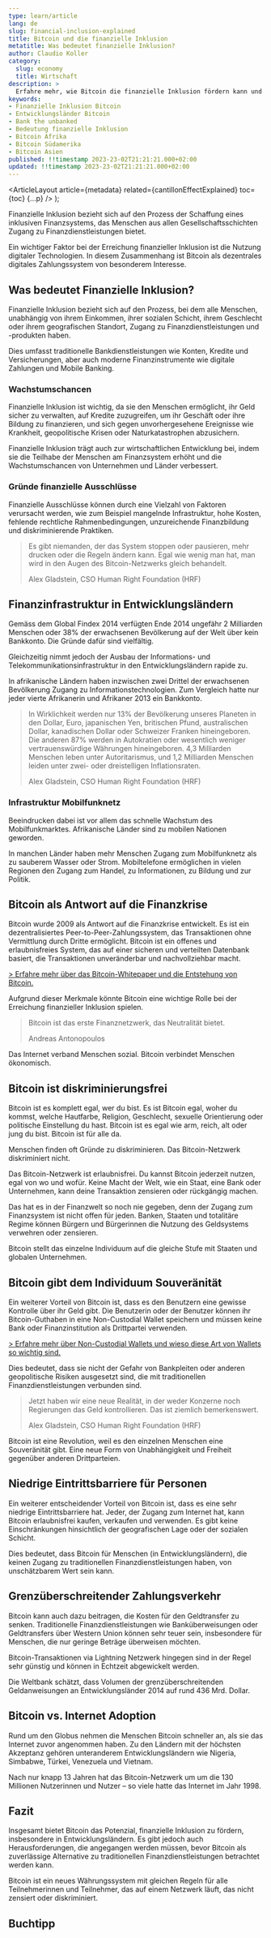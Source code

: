 ```yaml
---
type: learn/article
lang: de
slug: financial-inclusion-explained
title: Bitcoin und die finanzielle Inklusion
metatitle: Was bedeutet finanzielle Inklusion?
author: Claudio Koller
category:
  slug: economy
  title: Wirtschaft
description: >
  Erfahre mehr, wie Bitcoin die finanzielle Inklusion fördern kann und welche Auswirkungen dies auf Menschen haben kann, die derzeit keinen Zugang zum Bankensystem haben. Dieser Artikel erklärt, was finanzielle Inklusion bedeutet und wie Bitcoin helfen kann, finanzielle Barrieren abzubauen.
keywords:
- Finanzielle Inklusion Bitcoin
- Entwicklungsländer Bitcoin
- Bank the unbanked
- Bedeutung finanzielle Inklusion
- Bitcoin Afrika
- Bitcoin Südamerika
- Bitcoin Asien
published: !!timestamp 2023-23-02T21:21:21.000+02:00
updated: !!timestamp 2023-23-02T21:21:21.000+02:00
---
```



  <ArticleLayout
    article={metadata}
    related={cantillonEffectExplained}
    toc={toc}
    {...p}
  />
);

Finanzielle Inklusion bezieht sich auf den Prozess der Schaffung eines inklusiven Finanzsystems, das Menschen aus allen Gesellschaftsschichten Zugang zu Finanzdienstleistungen bietet. 

Ein wichtiger Faktor bei der Erreichung finanzieller Inklusion ist die Nutzung digitaler Technologien. In diesem Zusammenhang ist Bitcoin als dezentrales digitales Zahlungssystem von besonderem Interesse.

## Was bedeutet Finanzielle Inklusion?

Finanzielle Inklusion bezieht sich auf den Prozess, bei dem alle Menschen, unabhängig von ihrem Einkommen, ihrer sozialen Schicht, ihrem Geschlecht oder ihrem geografischen Standort, Zugang zu Finanzdienstleistungen und -produkten haben. 

Dies umfasst traditionelle Bankdienstleistungen wie Konten, Kredite und Versicherungen, aber auch moderne Finanzinstrumente wie digitale Zahlungen und Mobile Banking.

### Wachstumschancen

Finanzielle Inklusion ist wichtig, da sie den Menschen ermöglicht, ihr Geld sicher zu verwalten, auf Kredite zuzugreifen, um ihr Geschäft oder ihre Bildung zu finanzieren, und sich gegen unvorhergesehene Ereignisse wie Krankheit, geopolitische Krisen oder Naturkatastrophen abzusichern. 

Finanzielle Inklusion trägt auch zur wirtschaftlichen Entwicklung bei, indem sie die Teilhabe der Menschen am Finanzsystem erhöht und die Wachstumschancen von Unternehmen und Länder verbessert.

### Gründe finanzielle Ausschlüsse

Finanzielle Ausschlüsse können durch eine Vielzahl von Faktoren verursacht werden, wie zum Beispiel mangelnde Infrastruktur, hohe Kosten, fehlende rechtliche Rahmenbedingungen, unzureichende Finanzbildung und diskriminierende Praktiken. 

> Es gibt niemanden, der das System stoppen oder pausieren, mehr drucken oder die Regeln ändern kann. Egal wie wenig man hat, man wird in den Augen des Bitcoin-Netzwerks gleich behandelt.
>
> Alex Gladstein, CSO Human Right Foundation (HRF)

## Finanzinfrastruktur in Entwicklungsländern

Gemäss dem Global Findex 2014 verfügten Ende 2014 ungefähr 2 Milliarden Menschen oder 38% der erwachsenen Bevölkerung auf der Welt über kein Bankkonto. Die Gründe dafür sind vielfältig.

Gleichzeitig nimmt jedoch der Ausbau der Informations- und Telekommunikationsinfrastruktur in den Entwicklungsländern rapide zu. 

In afrikanische Ländern haben inzwischen zwei Drittel der erwachsenen Bevölkerung Zugang zu Informationstechnologien. Zum Vergleich hatte nur jeder vierte Afrikanerin und Afrikaner 2013 ein Bankkonto.

> In Wirklichkeit werden nur 13% der Bevölkerung unseres Planeten in den Dollar, Euro, japanischen Yen, britischen Pfund, australischen Dollar, kanadischen Dollar oder Schweizer Franken hineingeboren. Die anderen 87% werden in Autokratien oder wesentlich weniger vertrauenswürdige Währungen hineingeboren. 4,3 Milliarden Menschen leben unter Autoritarismus, und 1,2 Milliarden Menschen leiden unter zwei- oder dreistelligen Inflationsraten.
> 
> Alex Gladstein, CSO Human Right Foundation (HRF)

### Infrastruktur Mobilfunknetz

Beeindrucken dabei ist vor allem das schnelle Wachstum des Mobilfunkmarktes. Afrikanische Länder sind zu mobilen Nationen geworden.

In manchen Länder haben mehr Menschen Zugang zum Mobilfunknetz als zu sauberem Wasser oder Strom. Mobiltelefone ermöglichen in vielen Regionen den Zugang zum Handel, zu Informationen, zu Bildung und zur Politik.

## Bitcoin als Antwort auf die Finanzkrise

Bitcoin wurde 2009 als Antwort auf die Finanzkrise entwickelt. Es ist ein dezentralisiertes Peer-to-Peer-Zahlungssystem, das Transaktionen ohne Vermittlung durch Dritte ermöglicht. Bitcoin ist ein offenes und erlaubnisfreies System, das auf einer sicheren und verteilten Datenbank basiert, die Transaktionen unveränderbar und nachvollziehbar macht. 

[> Erfahre mehr über das Bitcoin-Whitepaper und die Entstehung von Bitcoin.](/learn/bitcoin/bitcoin-whitepaper)

Aufgrund dieser Merkmale könnte Bitcoin eine wichtige Rolle bei der Erreichung finanzieller Inklusion spielen.

> Bitcoin ist das erste Finanznetzwerk, das Neutralität bietet.
>
> Andreas Antonopoulos

<Callout icon = "💡">
 Das Internet verband Menschen sozial. Bitcoin verbindet Menschen ökonomisch.
</Callout>

## Bitcoin ist diskriminierungsfrei

Bitcoin ist es komplett egal, wer du bist. Es ist Bitcoin egal, woher du kommst, welche Hautfarbe, Religion, Geschlecht, sexuelle Orientierung oder politische Ein­stellung du hast. Bitcoin ist es egal wie arm, reich, alt oder jung du bist. Bitcoin ist für alle da.

<Callout icon = "💡">
 Menschen finden oft Gründe zu diskrimi­nieren. Das Bitcoin-Netzwerk diskriminiert nicht.
</Callout>

Das Bitcoin-Netzwerk ist erlaubnisfrei. Du kannst Bitcoin jederzeit nutzen, egal von wo und wofür. Keine Macht der Welt, wie ein Staat, eine Bank oder Unternehmen, kann deine Transaktion zensieren oder rückgängig machen. 

Das hat es in der Finanzwelt so noch nie gegeben, denn der Zu­gang zum Finanzsystem ist nicht offen für jeden. Banken, Staaten und totalitäre Regime können Bürgern und Bürgerinnen die Nutzung des Geldsystems verwehren oder zensieren.

<Callout icon = "💡">
 Bitcoin stellt das einzelne Indivi­duum auf die gleiche Stufe mit Staaten und globalen Unternehmen.
</Callout>

## Bitcoin gibt dem Individuum Souveränität

Ein weiterer Vorteil von Bitcoin ist, dass es den Benutzern eine gewisse Kontrolle über ihr Geld gibt. Die Benutzerin oder der Benutzer können ihr Bitcoin-Guthaben in eine Non-Custodial Wallet speichern und müssen keine Bank oder Finanzinstitution als Drittpartei verwenden. 

[> Erfahre mehr über Non-Custodial Wallets und wieso diese Art von Wallets so wichtig sind.](/learn/bitcoin/non-custodial-wallet-explained)

Dies bedeutet, dass sie nicht der Gefahr von Bankpleiten oder anderen geopolitische Risiken ausgesetzt sind, die mit traditionellen Finanzdienstleistungen verbunden sind.

> Jetzt haben wir eine neue Realität, in der weder Konzerne noch Regierungen das Geld kontrollieren. Das ist ziemlich bemerkenswert.
> 
> Alex Gladstein, CSO Human Right Foundation (HRF)

<Callout icon = "💡">
 Bitcoin ist eine Revolution, weil es den einzelnen Menschen eine Souveränität gibt. Eine neue Form von Unabhängigkeit und Freiheit gegenüber anderen Drittparteien.
</Callout>

## Niedrige Eintrittsbarriere für Personen

Ein weiterer entscheidender Vorteil von Bitcoin ist, dass es eine sehr niedrige Eintrittsbarriere hat. Jeder, der Zugang zum Internet hat, kann Bitcoin erlaubnisfrei kaufen, verkaufen und verwenden. Es gibt keine Einschränkungen hinsichtlich der geografischen Lage oder der sozialen Schicht. 

Dies bedeutet, dass Bitcoin für Menschen (in Entwicklungsländern), die keinen Zugang zu traditionellen Finanzdienstleistungen haben, von unschätzbarem Wert sein kann.

## Grenzüberschreitender Zahlungsverkehr

Bitcoin kann auch dazu beitragen, die Kosten für den Geldtransfer zu senken. Traditionelle Finanzdienstleistungen wie Banküberweisungen oder Geldtransfers über Western Union können sehr teuer sein, insbesondere für Menschen, die nur geringe Beträge überweisen möchten. 

Bitcoin-Transaktionen via Lightning Netzwerk hingegen sind in der Regel sehr günstig und können in Echtzeit abgewickelt werden.

<Callout icon = "💡">
 Die Weltbank schätzt, dass Volumen der grenzüberschreitenden Geldanweisungen an Entwicklungsländer 2014 auf rund 436 Mrd. Dollar.
</Callout>

## Bitcoin vs. Internet Adoption

Rund um den Globus nehmen die Menschen Bitcoin schneller an, als sie das Internet zuvor angenommen haben. Zu den Ländern mit der höchsten Akzeptanz gehören unteranderem Entwicklungsländern wie Nigeria, Simbabwe, Türkei, Venezuela und Vietnam.

<Callout icon = "💡">
 Nach nur knapp 13 Jahren hat das Bitcoin-Netzwerk um um die 130 Millionen Nutzerinnen und Nutzer – so viele hatte das Internet im Jahr 1998.
</Callout>

## Fazit

Insgesamt bietet Bitcoin das Potenzial, finanzielle Inklusion zu fördern, insbesondere in Entwicklungsländern. Es gibt jedoch auch Herausforderungen, die angegangen werden müssen, bevor Bitcoin als zuverlässige Alternative zu traditionellen Finanzdienstleistungen betrachtet werden kann.

<Callout icon = "💡">
 Bitcoin ist ein neues Währungssystem mit gleichen Regeln für alle Teilnehmerinnen und Teilnehmer, das auf einem Netzwerk läuft, das nicht zensiert oder diskriminiert.
</Callout>

## Buchtipp

<Books>
  <Book book={dasKleineBitcoinBuch} />
</Books>
